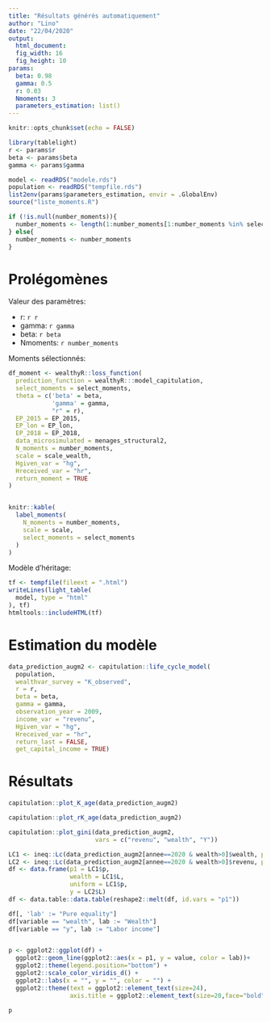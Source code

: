 ```yaml
---
title: "Résultats générés automatiquement"
author: "Lino"
date: "22/04/2020"
output:
  html_document:
  fig_width: 16 
  fig_height: 10 
params:
  beta: 0.98
  gamma: 0.5
  r: 0.03
  Nmoments: 3
  parameters_estimation: list()
---
```


```r
knitr::opts_chunk$set(echo = FALSE)
```

```r
library(tablelight)
r <- params$r
beta <- params$beta
gamma <- params$gamma

model <- readRDS("modele.rds")
population <- readRDS("tempfile.rds")
list2env(params$parameters_estimation, envir = .GlobalEnv)
source("liste_moments.R")

if (!is.null(number_moments)){
  number_moments <- length(1:number_moments[1:number_moments %in% select_moments])
} else{
  number_moments <- number_moments
}
```

# Prolégomènes

Valeur des paramètres:

* r: `r r`
* gamma: `r gamma`
* beta: `r beta`
* Nmoments: `r number_moments`

Moments sélectionnés:

```r

df_moment <- wealthyR::loss_function(
  prediction_function = wealthyR:::model_capitulation,
  select_moments = select_moments,
  theta = c('beta' = beta,
            'gamma' = gamma,
            "r" = r),
  EP_2015 = EP_2015,
  EP_lon = EP_lon,
  EP_2018 = EP_2018,
  data_microsimulated = menages_structural2,
  N_moments = number_moments,
  scale = scale_wealth,
  Hgiven_var = "hg",
  Hreceived_var = "hr",
  return_moment = TRUE
)


knitr::kable(
  label_moments(
    N_moments = number_moments,
    scale = scale,
    select_moments = select_moments
  )
)
```


Modèle d'héritage:

```r
tf <- tempfile(fileext = ".html")
writeLines(light_table(
  model, type = "html"
), tf)
htmltools::includeHTML(tf)
```

# Estimation du modèle

```r
data_prediction_augm2 <- capitulation::life_cycle_model(
  population,
  wealthvar_survey = "K_observed",
  r = r,
  beta = beta,
  gamma = gamma,
  observation_year = 2009,
  income_var = "revenu",
  Hgiven_var = "hg",
  Hreceived_var = "hr",
  return_last = FALSE,
  get_capital_income = TRUE)
```

# Résultats

```r
capitulation::plot_K_age(data_prediction_augm2)
```

```r
capitulation::plot_rK_age(data_prediction_augm2)
```

```r
capitulation::plot_gini(data_prediction_augm2,
                        vars = c("revenu", "wealth", "Y"))
```


```r
LC1 <- ineq::Lc(data_prediction_augm2[annee==2020 & wealth>0]$wealth, plot = FALSE)
LC2 <- ineq::Lc(data_prediction_augm2[annee==2020 & wealth>0]$revenu, plot = FALSE)
df <- data.frame(p1 = LC1$p,
                 wealth = LC1$L,
                 uniform = LC1$p, 
                 y = LC2$L)
df <- data.table::data.table(reshape2::melt(df, id.vars = "p1"))

df[, 'lab' := "Pure equality"]
df[variable == "wealth", lab := "Wealth"]
df[variable == "y", lab := "Labor income"]


p <- ggplot2::ggplot(df) +
  ggplot2::geom_line(ggplot2::aes(x = p1, y = value, color = lab))+
  ggplot2::theme(legend.position="bottom") +
  ggplot2::scale_color_viridis_d() +
  ggplot2::labs(x = "", y = "", color = "") +
  ggplot2::theme(text = ggplot2::element_text(size=24),
                 axis.title = ggplot2::element_text(size=20,face="bold"))

p
```

